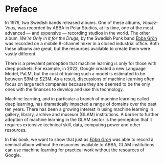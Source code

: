 # Preface {.unnumbered}

In 1979, two Swedish bands released albums. One of these albums,
*Voulez-Vous, *was recorded by ABBA in Polar Studios, at its time, one
of the most advanced --- and expensive --- recording studios in the
world. The other album, *We\'re Only in it for the Drugs, *by the
Swedish Punk band [Ebba Grön
](https://en.wikipedia.org/wiki/Ebba_Grön) was recorded on a mobile
8-channel mixer in a closed industrial office. Both these albums are
great, but the resources available to create them were vastly different.

There is a prevalent perception that machine learning is only for those
with deep pockets. For example, in 2022, Google created a new Language
Model, PaLM, but the cost of training such a model is estimated to be
between \$9M to \$23M. As a result, discussions of machine learning
often focus on large tech companies because they are deemed to be the
only ones with the finances to develop and use this technology.

Machine learning, and in particular a branch of machine learning called
deep learning, has dramatically impacted a range of domains over the
past ten years. There has been a growing interest in using machine
learning in gallery, library, archive and museum (GLAM) institutions. A
barrier to further adoption of machine learning in the GLAM sector is
the perception that it requires extensive technical skill, data,
computing power and other resources.

In this book, we want to show that just as [*Ebba
Grön*](https://en.wikipedia.org/wiki/Ebba_Grön) was able to record a
seminal album without the resources available to ABBA, GLAM institutions
can use machine learning for practical work without the resources of
Google.